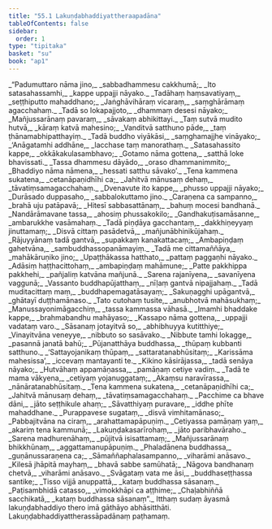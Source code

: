 ```yaml
---
title: "55.1 Lakuṇḍabhaddiyattheraapadāna"
tableOfContents: false
sidebar:
  order: 1
type: "tipitaka"
basket: "su"
book: "ap1"
---
```



<DynamicBreadcrumb />

<Division number="1" book="ap1" bookNo="20" page="429">

<Paragraph number="7334" type="verses" book="ap1">
_“Padumuttaro nāma jino,_  
_sabbadhammesu cakkhumā;_  
_Ito satasahassamhi,_  
_kappe uppajji nāyako._  

</Paragraph>

</Division>
<Division number="2" book="ap1" bookNo="20" page="429">

<Paragraph number="7335" type="verses" book="ap1">
_Tadāhaṃ haṃsavatiyaṃ,_  
_seṭṭhiputto mahaddhano;_  
_Jaṅghāvihāraṃ vicaraṃ,_  
_saṃghārāmaṃ agacchahaṃ._  

</Paragraph>

</Division>
<Division number="3" book="ap1" bookNo="20" page="429">

<Paragraph number="7336" type="verses" book="ap1">
_Tadā so lokapajjoto,_  
_dhammaṃ desesi nāyako;_  
_Mañjussarānaṃ pavaraṃ,_  
_sāvakaṃ abhikittayi._  

</Paragraph>

</Division>
<Division number="4" book="ap1" bookNo="20" page="429">

<Paragraph number="7337" type="verses" book="ap1">
_Taṃ sutvā mudito hutvā,_  
_kāraṃ katvā mahesino;_  
_Vanditvā satthuno pāde,_  
_taṃ ṭhānamabhipatthayiṃ._  

</Paragraph>

</Division>
<Division number="5" book="ap1" bookNo="20" page="429">

<Paragraph number="7338" type="verses" book="ap1">
_Tadā buddho viyākāsi,_  
_saṃghamajjhe vināyako;_  
_‘Anāgatamhi addhāne,_  
_lacchase taṃ manorathaṃ._  

</Paragraph>

</Division>
<Division number="6" book="ap1" bookNo="20" page="429">

<Paragraph number="7339" type="verses" book="ap1">
_Satasahassito kappe,_  
_okkākakulasambhavo;_  
_Gotamo nāma gottena,_  
_satthā loke bhavissati._  

</Paragraph>

</Division>
<Division number="7" book="ap1" bookNo="20" page="429">

<Paragraph number="7340" type="verses" book="ap1">
_Tassa dhammesu dāyādo,_  
_oraso dhammanimmito;_  
_Bhaddiyo nāma nāmena,_  
_hessati satthu sāvako’._  

</Paragraph>

</Division>
<Division number="8" book="ap1" bookNo="20" page="429">

<Paragraph number="7341" type="verses" book="ap1">
_Tena kammena sukatena,_  
_cetanāpaṇidhīhi ca;_  
_Jahitvā mānusaṃ dehaṃ,_  
_tāvatiṃsamagacchahaṃ._  

</Paragraph>

</Division>
<Division number="9" book="ap1" bookNo="20" page="429">

<Paragraph number="7342" type="verses" book="ap1">
_Dvenavute ito kappe,_  
_phusso uppajji nāyako;_  
_Durāsado duppasaho,_  
_sabbalokuttamo jino._  

</Paragraph>

</Division>
<Division number="10" book="ap1" bookNo="20" page="429">

<Paragraph number="7343" type="verses" book="ap1">
_Caraṇena ca sampanno,_  
_brahā uju patāpavā;_  
_Hitesī sabbasattānaṃ,_  
_bahuṃ mocesi bandhanā._  

</Paragraph>

</Division>
<Division number="11" book="ap1" bookNo="20" page="429">

<Paragraph number="7344" type="verses" book="ap1">
_Nandārāmavane tassa,_  
_ahosiṃ phussakokilo;_  
_Gandhakuṭisamāsanne,_  
_ambarukkhe vasāmahaṃ._  

</Paragraph>

</Division>
<Division number="12" book="ap1" bookNo="20" page="430">

<Paragraph number="7345" type="verses" book="ap1">
_Tadā piṇḍāya gacchantaṃ,_  
_dakkhiṇeyyaṃ jinuttamaṃ;_  
_Disvā cittaṃ pasādetvā,_  
_mañjunābhinikūjahaṃ._  

</Paragraph>

</Division>
<Division number="13" book="ap1" bookNo="20" page="430">

<Paragraph number="7346" type="verses" book="ap1">
_Rājuyyānaṃ tadā gantvā,_  
_supakkaṃ kanakattacaṃ;_  
_Ambapiṇḍaṃ gahetvāna,_  
_sambuddhassopanāmayiṃ._  

</Paragraph>

</Division>
<Division number="14" book="ap1" bookNo="20" page="430">

<Paragraph number="7347" type="verses" book="ap1">
_Tadā me cittamaññāya,_  
_mahākāruṇiko jino;_  
_Upaṭṭhākassa hatthato,_  
_pattaṃ paggaṇhi nāyako._  

</Paragraph>

</Division>
<Division number="15" book="ap1" bookNo="20" page="430">

<Paragraph number="7348" type="verses" book="ap1">
_Adāsiṃ haṭṭhacittohaṃ,_  
_ambapiṇḍaṃ mahāmune;_  
_Patte pakkhippa pakkhehi,_  
_pañjaliṃ katvāna mañjunā._  

</Paragraph>

</Division>
<Division number="16" book="ap1" bookNo="20" page="430">

<Paragraph number="7349" type="verses" book="ap1">
_Sarena rajanīyena,_  
_savanīyena vaggunā;_  
_Vassanto buddhapūjatthaṃ,_  
_nīḷaṃ gantvā nipajjahaṃ._  

</Paragraph>

</Division>
<Division number="17" book="ap1" bookNo="20" page="430">

<Paragraph number="7350" type="verses" book="ap1">
_Tadā muditacittaṃ maṃ,_  
_buddhapemagatāsayaṃ;_  
_Sakuṇagghi upāgantvā,_  
_ghātayī duṭṭhamānaso._  

</Paragraph>

</Division>
<Division number="18" book="ap1" bookNo="20" page="430">

<Paragraph number="7351" type="verses" book="ap1">
_Tato cutohaṃ tusite,_  
_anubhotvā mahāsukhaṃ;_  
_Manussayonimāgacchiṃ,_  
_tassa kammassa vāhasā._  

</Paragraph>

</Division>
<Division number="19" book="ap1" bookNo="20" page="430">

<Paragraph number="7352" type="verses" book="ap1">
_Imamhi bhaddake kappe,_  
_brahmabandhu mahāyaso;_  
_Kassapo nāma gottena,_  
_uppajji vadataṃ varo._  

</Paragraph>

</Division>
<Division number="20" book="ap1" bookNo="20" page="430">

<Paragraph number="7353" type="verses" book="ap1">
_Sāsanaṃ jotayitvā so,_  
_abhibhuyya kutitthiye;_  
_Vinayitvāna veneyye,_  
_nibbuto so sasāvako._  

</Paragraph>

</Division>
<Division number="21" book="ap1" bookNo="20" page="430">

<Paragraph number="7354" type="verses" book="ap1">
_Nibbute tamhi lokagge,_  
_pasannā janatā bahū;_  
_Pūjanatthāya buddhassa,_  
_thūpaṃ kubbanti satthuno._  

</Paragraph>

</Division>
<Division number="22" book="ap1" bookNo="20" page="430">

<Paragraph number="7355" type="verses" book="ap1">
_‘Sattayojanikaṃ thūpaṃ,_  
_sattaratanabhūsitaṃ;_  
_Karissāma mahesissa’,_  
_iccevaṃ mantayanti te._  

</Paragraph>

</Division>
<Division number="23" book="ap1" bookNo="20" page="430">

<Paragraph number="7356" type="verses" book="ap1">
_Kikino kāsirājassa,_  
_tadā senāya nāyako;_  
_Hutvāhaṃ appamāṇassa,_  
_pamāṇaṃ cetiye vadiṃ._  

</Paragraph>

</Division>
<Division number="24" book="ap1" bookNo="20" page="431">

<Paragraph number="7357" type="verses" book="ap1">
_Tadā te mama vākyena,_  
_cetiyaṃ yojanuggataṃ;_  
_Akaṃsu naravīrassa,_  
_nānāratanabhūsitaṃ._  

</Paragraph>

</Division>
<Division number="25" book="ap1" bookNo="20" page="431">

<Paragraph number="7358" type="verses" book="ap1">
_Tena kammena sukatena,_  
_cetanāpaṇidhīhi ca;_  
_Jahitvā mānusaṃ dehaṃ,_  
_tāvatiṃsamagacchahaṃ._  

</Paragraph>

</Division>
<Division number="26" book="ap1" bookNo="20" page="431">

<Paragraph number="7359" type="verses" book="ap1">
_Pacchime ca bhave dāni,_  
_jāto seṭṭhikule ahaṃ;_  
_Sāvatthiyaṃ puravare,_  
_iddhe phīte mahaddhane._  

</Paragraph>

</Division>
<Division number="27" book="ap1" bookNo="20" page="431">

<Paragraph number="7360" type="verses" book="ap1">
_Purappavese sugataṃ,_  
_disvā vimhitamānaso;_  
_Pabbajitvāna na ciraṃ,_  
_arahattamapāpuṇiṃ._  

</Paragraph>

</Division>
<Division number="28" book="ap1" bookNo="20" page="431">

<Paragraph number="7361" type="verses" book="ap1">
_Cetiyassa pamāṇaṃ yaṃ,_  
_akariṃ tena kammunā;_  
_Lakuṇḍakasarīrohaṃ,_  
_jāto paribhavāraho._  

</Paragraph>

</Division>
<Division number="29" book="ap1" bookNo="20" page="431">

<Paragraph number="7362" type="verses" book="ap1">
_Sarena madhurenāhaṃ,_  
_pūjitvā isisattamaṃ;_  
_Mañjussarānaṃ bhikkhūnaṃ,_  
_aggattamanupāpuṇiṃ._  

</Paragraph>

</Division>
<Division number="30" book="ap1" bookNo="20" page="431">

<Paragraph number="7363" type="verses" book="ap1">
_Phaladānena buddhassa,_  
_guṇānussaraṇena ca;_  
_Sāmaññaphalasampanno,_  
_viharāmi anāsavo._  

</Paragraph>

</Division>
<Division number="31" book="ap1" bookNo="20" page="431">

<Paragraph number="7364" type="verses" book="ap1">
_Kilesā jhāpitā mayhaṃ,_  
_bhavā sabbe samūhatā;_  
_Nāgova bandhanaṃ chetvā,_  
_viharāmi anāsavo._  

</Paragraph>

</Division>
<Division number="32" book="ap1" bookNo="20" page="431">

<Paragraph number="7365" type="verses" book="ap1">
_Svāgataṃ vata me āsi,_  
_buddhaseṭṭhassa santike;_  
_Tisso vijjā anuppattā,_  
_kataṃ buddhassa sāsanaṃ._  

</Paragraph>

</Division>
<Division number="33" book="ap1" bookNo="20" page="431">

<Paragraph number="7366" type="verses" book="ap1">
_Paṭisambhidā catasso,_  
_vimokkhāpi ca aṭṭhime;_  
_Chaḷabhiññā sacchikatā,_  
_kataṃ buddhassa sāsanaṃ”._  

</Paragraph>

<Paragraph number="7367" book="ap1">
Itthaṃ sudaṃ āyasmā lakuṇḍabhaddiyo thero imā gāthāyo abhāsitthāti.

</Paragraph>
</Division>

<Paragraph number="7368" type="center" book="ap1">
Lakuṇḍabhaddiyattherassāpadānaṃ paṭhamaṃ.
</Paragraph>
